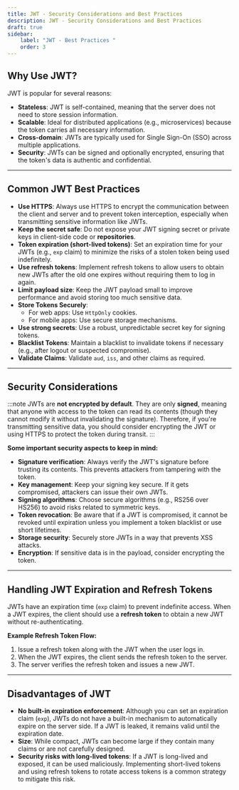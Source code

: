 ```yaml
---
title: JWT - Security Considerations and Best Practices
description: JWT - Security Considerations and Best Practices
draft: true
sidebar:
    label: "JWT - Best Practices "
    order: 3
---
```



## Why Use JWT?

JWT is popular for several reasons:
- **Stateless**: JWT is self-contained, meaning that the server does not need to store session information.
- **Scalable**: Ideal for distributed applications (e.g., microservices) because the token carries all necessary information.
- **Cross-domain**: JWTs are typically used for Single Sign-On (SSO) across multiple applications.
- **Security**: JWTs can be signed and optionally encrypted, ensuring that the token's data is authentic and confidential.

---
## Common JWT Best Practices

- **Use HTTPS**: Always use HTTPS to encrypt the communication between the client and server and to prevent token interception, especially when transmitting sensitive information like JWTs.
- **Keep the secret safe**: Do not expose your JWT signing secret or private keys in client-side code or **repositories**.
- **Token expiration (short-lived tokens)**: Set an expiration time for your JWTs (e.g., `exp` claim) to minimize the risks of a stolen token being used indefinitely.
- **Use refresh tokens**: Implement refresh tokens to allow users to obtain new JWTs after the old one expires without requiring them to log in again.
- **Limit payload size**: Keep the JWT payload small to improve performance and avoid storing too much sensitive data.
- **Store Tokens Securely**:
   - For web apps: Use `HttpOnly` cookies.
   - For mobile apps: Use secure storage mechanisms.
- **Use strong secrets**: Use a robust, unpredictable secret key for signing tokens.   
- **Blacklist Tokens**: Maintain a blacklist to invalidate tokens if necessary (e.g., after logout or suspected compromise).
- **Validate Claims**: Validate `aud`, `iss`, and other claims as required.

---

## Security Considerations
:::note
JWTs are **not encrypted by default**. They are only **signed**, meaning that anyone with access to the token can read its contents (though they cannot modify it without invalidating the signature). Therefore, if you're transmitting sensitive data, you should consider encrypting the JWT or using HTTPS to protect the token during transit.
:::

**Some important security aspects to keep in mind:**
- **Signature verification**: Always verify the JWT's signature before trusting its contents. This prevents attackers from tampering with the token.
-  **Key management**: Keep your signing key secure. If it gets compromised, attackers can issue their own JWTs.
-  **Signing algorithms**: Choose secure algorithms (e.g., RS256 over HS256) to avoid risks related to symmetric keys.
-  **Token revocation**: Be aware that if a JWT is compromised, it cannot be revoked until expiration unless you implement a token blacklist or use short lifetimes.
-  **Storage security**: Securely store JWTs in a way that prevents XSS attacks.
-  **Encryption**: If sensitive data is in the payload, consider encrypting the token.

---

## Handling JWT Expiration and Refresh Tokens

JWTs have an expiration time (`exp` claim) to prevent indefinite access. When a JWT expires, the client should use a **refresh token** to obtain a new JWT without re-authenticating.

**Example Refresh Token Flow:**
1. Issue a refresh token along with the JWT when the user logs in.
2. When the JWT expires, the client sends the refresh token to the server.
3. The server verifies the refresh token and issues a new JWT.

---


## Disadvantages of JWT

- **No built-in expiration enforcement**: Although you can set an expiration claim (`exp`), JWTs do not have a built-in mechanism to automatically expire on the server side. If a JWT is leaked, it remains valid until the expiration date.
- **Size**: While compact, JWTs can become large if they contain many claims or are not carefully designed.
- **Security risks with long-lived tokens**: If a JWT is long-lived and exposed, it can be used maliciously. Implementing short-lived tokens and using refresh tokens to rotate access tokens is a common strategy to mitigate this risk.
